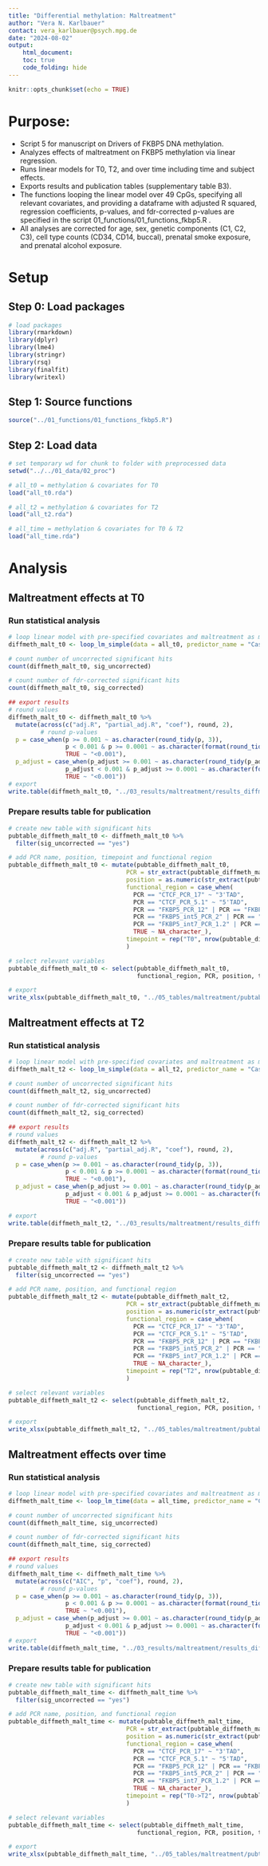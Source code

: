```yaml
---
title: "Differential methylation: Maltreatment"
author: "Vera N. Karlbauer"
contact: vera_karlbauer@psych.mpg.de
date: "2024-08-02"
output:
    html_document:
    toc: true
    code_folding: hide
---
```


```r
knitr::opts_chunk$set(echo = TRUE)
```

# Purpose:
- Script 5 for manuscript on Drivers of FKBP5 DNA methylation.
- Analyzes effects of maltreatment on FKBP5 methylation via linear regression. 
- Runs linear models for T0, T2, and over time including time and subject effects.  
- Exports results and publication tables (supplementary table B3).  
- The functions looping the linear model over 49 CpGs, specifying all relevant covariates, and providing a dataframe with adjusted R squared, regression coefficients, p-values, and fdr-corrected p-values are specified in the script 01_functions/01_functions_fkbp5.R .  
- All analyses are corrected for age, sex, genetic components (C1, C2, C3), cell type counts (CD34, CD14, buccal), prenatal smoke exposure, and prenatal alcohol exposure. 

# Setup

## Step 0: Load packages

```r
# load packages
library(rmarkdown)
library(dplyr)
library(lme4)
library(stringr)
library(rsq)
library(finalfit)
library(writexl)

```

## Step 1: Source functions

```r
source("../01_functions/01_functions_fkbp5.R")

```


## Step 2: Load data

```r
# set temporary wd for chunk to folder with preprocessed data
setwd("../../01_data/02_proc")

# all_t0 = methylation & covariates for T0
load("all_t0.rda")

# all_t2 = methylation & covariates for T2
load("all_t2.rda")

# all_time = methylation & covariates for T0 & T2
load("all_time.rda")

```

# Analysis

## Maltreatment effects at T0

### Run statistical analysis

```r
# loop linear model with pre-specified covariates and maltreatment as main predictor over 49 CpGs
diffmeth_malt_t0 <- loop_lm_simple(data = all_t0, predictor_name = "Case.Control")

# count number of uncorrected significant hits
count(diffmeth_malt_t0, sig_uncorrected)

# count number of fdr-corrected significant hits
count(diffmeth_malt_t0, sig_corrected)

## export results
# round values
diffmeth_malt_t0 <- diffmeth_malt_t0 %>%
  mutate(across(c("adj.R", "partial_adj.R", "coef"), round, 2),
         # round p-values
  p = case_when(p >= 0.001 ~ as.character(round_tidy(p, 3)),
                p < 0.001 & p >= 0.0001 ~ as.character(format(round_tidy(p, 4), scientific = FALSE)),
                TRUE ~ "<0.001"),
  p_adjust = case_when(p_adjust >= 0.001 ~ as.character(round_tidy(p_adjust, 3)),
                p_adjust < 0.001 & p_adjust >= 0.0001 ~ as.character(format(round(p_adjust, 4), scientific = FALSE)),
                TRUE ~ "<0.001"))
# export
write.table(diffmeth_malt_t0, "../03_results/maltreatment/results_diffmeth_malt_t0.txt", row.names = FALSE, sep = "\t")

```

### Prepare results table for publication

```r
# create new table with significant hits
pubtable_diffmeth_malt_t0 <- diffmeth_malt_t0 %>%
  filter(sig_uncorrected == "yes")

# add PCR name, position, timepoint and functional region
pubtable_diffmeth_malt_t0 <- mutate(pubtable_diffmeth_malt_t0,
                                 PCR = str_extract(pubtable_diffmeth_malt_t0$CpG, ".*(?=_3)"),
                                 position = as.numeric(str_extract(pubtable_diffmeth_malt_t0$CpG , "([3]{1}[0-9]{7})")),
                                 functional_region = case_when(
                                   PCR == "CTCF_PCR_17" ~ "3'TAD",
                                   PCR == "CTCF_PCR_5.1" ~ "5'TAD",
                                   PCR == "FKBP5_PCR_12" | PCR == "FKBP5_PCR_16" | PCR == "FKBP5_PCR_17" | PCR == "FKBP5_PCR_18" ~ "Proximal Enhancer",
                                   PCR == "FKBP5_int5_PCR_2" | PCR == "FKBP5_int5_PCR_3" ~ "Intron 5 Enhancer",
                                   PCR == "FKBP5_int7_PCR_1.2" | PCR == "FKBP5_int7_PCR_1.4" ~ "Intron 7 Enhancer",
                                   TRUE ~ NA_character_),
                                 timepoint = rep("T0", nrow(pubtable_diffmeth_malt_t0))
                                 )

# select relevant variables
pubtable_diffmeth_malt_t0 <- select(pubtable_diffmeth_malt_t0,
                                    functional_region, PCR, position, timepoint, adj.R, coef, partial_adj.R, p, p_adjust)

# export
write_xlsx(pubtable_diffmeth_malt_t0, "../05_tables/maltreatment/pubtable_results_diffmeth_malt_t0.xlsx", col_names = TRUE)

```

## Maltreatment effects at T2

### Run statistical analysis

```r
# loop linear model with pre-specified covariates and maltreatment as main predictor over 49 CpGs
diffmeth_malt_t2 <- loop_lm_simple(data = all_t2, predictor_name = "Case.Control")

# count number of uncorrected significant hits
count(diffmeth_malt_t2, sig_uncorrected)

# count number of fdr-corrected significant hits
count(diffmeth_malt_t2, sig_corrected)

## export results
# round values
diffmeth_malt_t2 <- diffmeth_malt_t2 %>%
  mutate(across(c("adj.R", "partial_adj.R", "coef"), round, 2),
         # round p-values
  p = case_when(p >= 0.001 ~ as.character(round_tidy(p, 3)),
                p < 0.001 & p >= 0.0001 ~ as.character(format(round_tidy(p, 4), scientific = FALSE)),
                TRUE ~ "<0.001"),
  p_adjust = case_when(p_adjust >= 0.001 ~ as.character(round_tidy(p_adjust, 3)),
                p_adjust < 0.001 & p_adjust >= 0.0001 ~ as.character(format(round(p_adjust, 4), scientific = FALSE)),
                TRUE ~ "<0.001"))

# export
write.table(diffmeth_malt_t2, "../03_results/maltreatment/results_diffmeth_malt_t2.txt", row.names = FALSE, sep = "\t")

```

### Prepare results table for publication

```r
# create new table with significant hits
pubtable_diffmeth_malt_t2 <- diffmeth_malt_t2 %>%
  filter(sig_uncorrected == "yes")

# add PCR name, position, and functional region
pubtable_diffmeth_malt_t2 <- mutate(pubtable_diffmeth_malt_t2,
                                 PCR = str_extract(pubtable_diffmeth_malt_t2$CpG, ".*(?=_3)"),
                                 position = as.numeric(str_extract(pubtable_diffmeth_malt_t2$CpG , "([3]{1}[0-9]{7})")),
                                 functional_region = case_when(
                                   PCR == "CTCF_PCR_17" ~ "3'TAD",
                                   PCR == "CTCF_PCR_5.1" ~ "5'TAD",
                                   PCR == "FKBP5_PCR_12" | PCR == "FKBP5_PCR_16" | PCR == "FKBP5_PCR_17" | PCR == "FKBP5_PCR_18" ~ "Proximal Enhancer",
                                   PCR == "FKBP5_int5_PCR_2" | PCR == "FKBP5_int5_PCR_3" ~ "Intron 5 Enhancer",
                                   PCR == "FKBP5_int7_PCR_1.2" | PCR == "FKBP5_int7_PCR_1.4" ~ "Intron 7 Enhancer",
                                   TRUE ~ NA_character_),
                                 timepoint = rep("T2", nrow(pubtable_diffmeth_malt_t2))
                                 )

# select relevant variables
pubtable_diffmeth_malt_t2 <- select(pubtable_diffmeth_malt_t2,
                                    functional_region, PCR, position, timepoint, adj.R, coef, partial_adj.R, p, p_adjust)

# export
write_xlsx(pubtable_diffmeth_malt_t2, "../05_tables/maltreatment/pubtable_results_diffmeth_malt_t2.xlsx", col_names = TRUE)

```

## Maltreatment effects over time

### Run statistical analysis

```r
# loop linear model with pre-specified covariates and maltreatment as main predictor over 49 CpGs
diffmeth_malt_time <- loop_lm_time(data = all_time, predictor_name = "Case.Control")

# count number of uncorrected significant hits
count(diffmeth_malt_time, sig_uncorrected)

# count number of fdr-corrected significant hits
count(diffmeth_malt_time, sig_corrected)

## export results
# round values
diffmeth_malt_time <- diffmeth_malt_time %>%
  mutate(across(c("AIC", "p", "coef"), round, 2),
         # round p-values
  p = case_when(p >= 0.001 ~ as.character(round_tidy(p, 3)),
                p < 0.001 & p >= 0.0001 ~ as.character(format(round_tidy(p, 4), scientific = FALSE)),
                TRUE ~ "<0.001"),
  p_adjust = case_when(p_adjust >= 0.001 ~ as.character(round_tidy(p_adjust, 3)),
                p_adjust < 0.001 & p_adjust >= 0.0001 ~ as.character(format(round(p_adjust, 4), scientific = FALSE)),
                TRUE ~ "<0.001"))
# export
write.table(diffmeth_malt_time, "../03_results/maltreatment/results_diffmeth_malt_time.txt", row.names = FALSE, sep = "\t")

```

### Prepare results table for publication

```r
# create new table with significant hits
pubtable_diffmeth_malt_time <- diffmeth_malt_time %>%
  filter(sig_uncorrected == "yes")

# add PCR name, position, and functional region
pubtable_diffmeth_malt_time <- mutate(pubtable_diffmeth_malt_time,
                                 PCR = str_extract(pubtable_diffmeth_malt_time$CpG, ".*(?=_3)"),
                                 position = as.numeric(str_extract(pubtable_diffmeth_malt_time$CpG , "([3]{1}[0-9]{7})")),
                                 functional_region = case_when(
                                   PCR == "CTCF_PCR_17" ~ "3'TAD",
                                   PCR == "CTCF_PCR_5.1" ~ "5'TAD",
                                   PCR == "FKBP5_PCR_12" | PCR == "FKBP5_PCR_16" | PCR == "FKBP5_PCR_17" | PCR == "FKBP5_PCR_18" ~ "Proximal Enhancer",
                                   PCR == "FKBP5_int5_PCR_2" | PCR == "FKBP5_int5_PCR_3" ~ "Intron 5 Enhancer",
                                   PCR == "FKBP5_int7_PCR_1.2" | PCR == "FKBP5_int7_PCR_1.4" ~ "Intron 7 Enhancer",
                                   TRUE ~ NA_character_),
                                 timepoint = rep("T0->T2", nrow(pubtable_diffmeth_malt_time))
                                 )

# select relevant variables
pubtable_diffmeth_malt_time <- select(pubtable_diffmeth_malt_time,
                                    functional_region, PCR, position, timepoint, AIC, coef, p, p_adjust)

# export
write_xlsx(pubtable_diffmeth_malt_time, "../05_tables/maltreatment/pubtable_results_diffmeth_malt_time.xlsx", col_names = TRUE)

```

